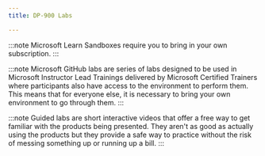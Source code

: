 ```yaml
---
title: DP-900 Labs

---
```


<Tabs>
  <TabItem label="Microsoft Learn">

:::note 
Microsoft Learn Sandboxes require you to bring in your own subscription. 
:::


  <CardGrid>  
    <LinkCard title="Explore Azure relational database services" href="https://learn.microsoft.com/training/modules/explore-provision-deploy-relational-database-offerings-azure/4-exercise-provision-relational-azure-data-services/?WT.mc_id=studentamb_165290" /> 
    <LinkCard title="Explore Azure Storage" href="https://learn.microsoft.com/training/modules/explore-provision-deploy-non-relational-data-services-azure/6-exercise-azure-storage/?WT.mc_id=studentamb_165290" /> 
    <LinkCard title="Explore Azure Cosmos DB" href="https://learn.microsoft.com/training/modules/explore-non-relational-data-stores-azure/4-exercise-explore-cosmos-db/?WT.mc_id=studentamb_165290" /> 
    <LinkCard title="Explore data analytics in Microsoft Fabric" href="https://learn.microsoft.com/training/modules/examine-components-of-modern-data-warehouse/5-exercise-data-analytics-fabric/?WT.mc_id=studentamb_165290" /> 
    <LinkCard title="Explore Microsoft Fabric Real-Time Intelligence" href="https://learn.microsoft.com/training/modules/explore-fundamentals-stream-processing/6-exercise-real-time-intelligence/?WT.mc_id=studentamb_165290" /> 
    <LinkCard title="Explore fundamentals of data visualization with Power BI" href="https://learn.microsoft.com/training/modules/explore-fundamentals-data-visualization/5-exercise-power-bi/?WT.mc_id=studentamb_165290" /> 
  </CardGrid>
  </TabItem>

  <TabItem label="Microsoft GitHub">

:::note 
Microsoft GitHub labs are series of labs designed to be used in Microsoft Instructor Lead Trainings delivered by Microsoft Certified Trainers where participants also have access to the environment to perform them. This means that for everyone else, it is necessary to bring your own environment to go through them. 
:::

  <CardGrid>
    <LinkCard title="Explore Azure SQL Database" href="https://microsoftlearning.github.io/DP-900T00A-Azure-Data-Fundamentals/Instructions/Labs/dp900-01-sql-lab.html" /> 
    <LinkCard title="Explore Azure Database for PostgreSQL" href="https://microsoftlearning.github.io/DP-900T00A-Azure-Data-Fundamentals/Instructions/Labs/dp900-01a-postgresql-lab.html" /> 
    <LinkCard title="Explore Azure Database for MySQL" href="https://microsoftlearning.github.io/DP-900T00A-Azure-Data-Fundamentals/Instructions/Labs/dp900-01b-mysql-lab.html" /> 
    <LinkCard title="Explore Azure Storage" href="https://microsoftlearning.github.io/DP-900T00A-Azure-Data-Fundamentals/Instructions/Labs/dp900-02-storage-lab.html" /> 
    <LinkCard title="Explore Azure Cosmos DB" href="https://microsoftlearning.github.io/DP-900T00A-Azure-Data-Fundamentals/Instructions/Labs/dp900-03-cosmos-lab.html" /> 
    <LinkCard title="Explore data analytics in Azure with Azure Synapse Analytics" href="https://microsoftlearning.github.io/DP-900T00A-Azure-Data-Fundamentals/Instructions/Labs/dp900-04-synapse-lab.html" /> 
    <LinkCard title="Explore data analytics in Microsoft Fabric" href="https://microsoftlearning.github.io/DP-900T00A-Azure-Data-Fundamentals/Instructions/Labs/dp900-04b-fabric-lake-lab.html" /> 
    <LinkCard title="Explore Azure Stream Analytics" href="https://microsoftlearning.github.io/DP-900T00A-Azure-Data-Fundamentals/Instructions/Labs/dp900-05-stream-lab.html" /> 
    <LinkCard title="Explore Spark Streaming in Azure Synapse Analytics" href="https://microsoftlearning.github.io/DP-900T00A-Azure-Data-Fundamentals/Instructions/Labs/dp900-05a-stream-with-spark.html" /> 
    <LinkCard title="Explore Azure Synapse Data Explorer" href="https://microsoftlearning.github.io/DP-900T00A-Azure-Data-Fundamentals/Instructions/Labs/dp900-05b-stream-synapse-data-explorer.html" /> 
    <LinkCard title="Explore real-time analytics in Microsoft Fabric" href="https://microsoftlearning.github.io/DP-900T00A-Azure-Data-Fundamentals/Instructions/Labs/dp900-05c-fabric-realtime-lab.html" /> 
    <LinkCard title="Explore fundamentals of data visualization with Power BI" href="https://microsoftlearning.github.io/DP-900T00A-Azure-Data-Fundamentals/Instructions/Labs/dp900-pbi-06-lab.html" /> 
  </CardGrid>
  </TabItem>

  <TabItem label="Guided Labs">

:::note 
Guided labs are short interactive videos that offer a free way to get familiar with the products being presented. They aren't as good as actually using the products but they provide a safe way to practice without the risk of messing something up or running up a bill.
:::

  <CardGrid>
    <LinkCard title="" href="" /> 
  </CardGrid>
  </TabItem>
</Tabs>
